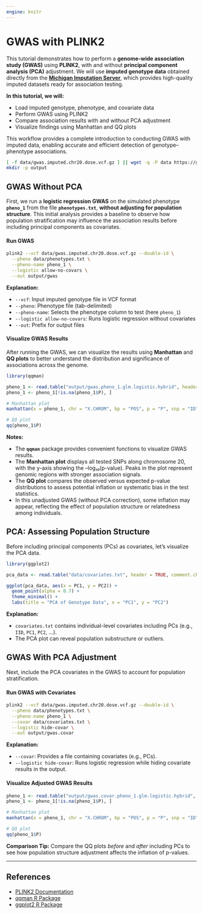 ```yaml
---
engine: knitr
---
```


# GWAS with PLINK2

This tutorial demonstrates how to perform a **genome-wide association study (GWAS)** using **PLINK2**, with and without **principal component analysis (PCA)** adjustment.
We will use **imputed genotype data** obtained directly from the **[Michigan Imputation Server](https://imputationserver.sph.umich.edu/)**, which provides high-quality imputed datasets ready for association testing.
 
**In this tutorial, we will:**

* Load imputed genotype, phenotype, and covariate data
* Perform GWAS using PLINK2
* Compare association results with and without PCA adjustment
* Visualize findings using Manhattan and QQ plots

This workflow provides a complete introduction to conducting GWAS with imputed data, enabling accurate and efficient detection of genotype–phenotype associations.

```bash
[ -f data/gwas.imputed.chr20.dose.vcf.gz ] || wget -q -P data https://genepi.i-med.ac.at/downloads/imputation/gwas.imputed.chr20.dose.vcf.gz
mkdir -p output
```

## GWAS Without PCA

First, we run a **logistic regression GWAS** on the simulated phenotype **`pheno_1`** from the file **`phenotypes.txt`**, **without adjusting for population structure**.
This initial analysis provides a baseline to observe how population stratification may influence the association results before including principal components as covariates.


#### Run GWAS

```bash
plink2 --vcf data/gwas.imputed.chr20.dose.vcf.gz --double-id \
  --pheno data/phenotypes.txt \
  --pheno-name pheno_1 \
  --logistic allow-no-covars \
  --out output/gwas
```

**Explanation:**

* `--vcf`: Input imputed genotype file in VCF format
* `--pheno`: Phenotype file (tab-delimited)
* `--pheno-name`: Selects the phenotype column to test (here `pheno_1`)
* `--logistic allow-no-covars`: Runs logistic regression without covariates
* `--out`: Prefix for output files

#### Visualize GWAS Results

After running the GWAS, we can visualize the results using **Manhattan** and **QQ plots** to better understand the distribution and significance of associations across the genome.

```r
library(qqman)

pheno_1 <- read.table("output/gwas.pheno_1.glm.logistic.hybrid", header = TRUE, comment.char = "")
pheno_1 <- pheno_1[!is.na(pheno_1$P), ]

# Manhattan plot
manhattan(x = pheno_1, chr = "X.CHROM", bp = "POS", p = "P", snp = "ID")

# QQ plot
qq(pheno_1$P)
```

**Notes:**

* The **`qqman`** package provides convenient functions to visualize GWAS results.
* The **Manhattan plot** displays all tested SNPs along chromosome 20, with the y-axis showing the –log₁₀(p-value). Peaks in the plot represent genomic regions with stronger association signals.
* The **QQ plot** compares the observed versus expected p-value distributions to assess potential inflation or systematic bias in the test statistics.
* In this unadjusted GWAS (without PCA correction), some inflation may appear, reflecting the effect of population structure or relatedness among individuals.

## PCA: Assessing Population Structure

Before including principal components (PCs) as covariates, let's visualize the PCA data.

```r
library(ggplot2)

pca_data <- read.table("data/covariates.txt", header = TRUE, comment.char = "")

ggplot(pca_data, aes(x = PC1, y = PC2)) +
  geom_point(alpha = 0.7) +
  theme_minimal() +
  labs(title = "PCA of Genotype Data", x = "PC1", y = "PC2")
```

**Explanation:**

* `covariates.txt` contains individual-level covariates including PCs (e.g., `IID`, `PC1`, `PC2`, …).
* The PCA plot can reveal population substructure or outliers.

## GWAS With PCA Adjustment

Next, include the PCA covariates in the GWAS to account for population stratification.

#### Run GWAS with Covariates

```bash
plink2 --vcf data/gwas.imputed.chr20.dose.vcf.gz --double-id \
  --pheno data/phenotypes.txt \
  --pheno-name pheno_1 \
  --covar data/covariates.txt \
  --logistic hide-covar \
  --out output/gwas.covar
```

**Explanation:**

* `--covar`: Provides a file containing covariates (e.g., PCs).
* `--logistic hide-covar`: Runs logistic regression while hiding covariate results in the output.

#### Visualize Adjusted GWAS Results

```r
pheno_1 <- read.table("output/gwas.covar.pheno_1.glm.logistic.hybrid", header = TRUE, comment.char = "")
pheno_1 <- pheno_1[!is.na(pheno_1$P), ]

# Manhattan plot
manhattan(x = pheno_1, chr = "X.CHROM", bp = "POS", p = "P", snp = "ID")

# QQ plot
qq(pheno_1$P)
```

**Comparison Tip:**
Compare the QQ plots *before* and *after* including PCs to see how population structure adjustment affects the inflation of p-values.

---

## References

* [PLINK2 Documentation](https://www.cog-genomics.org/plink/2.0/)
* [qqman R Package](https://cran.r-project.org/package=qqman)
* [ggplot2 R Package](https://ggplot2.tidyverse.org/)
